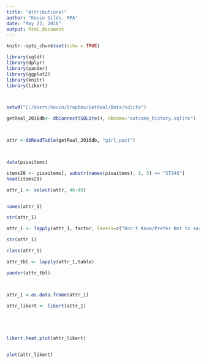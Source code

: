 ```yaml
---
title: "Attributional"
author: "Kevin Gilds, MPA"
date: "May 22, 2016"
output: html_document
---
```


```r
knitr::opts_chunk$set(echo = TRUE)

library(sqldf)
library(dplyr)
library(pander)
library(ggplot2)
library(knitr)
library(likert)



setwd("C:/Users/kevin/Dropbox/GetReal/Data/sqlite")

getReal_2016db<- dbConnect(SQLite(), dbname="outcome_history.sqlite")



attr <-dbReadTable(getReal_2016db, "girl_post")




```


```r

data(pisaitems)

items28 <- pisaitems[, substr(names(pisaitems), 1, 5) == "ST24Q"]
head(items28)

```



```r

attr_1 <- select(attr, 46:49)


names(attr_1)

str(attr_1)

attr_1 <- lapply(attr_1, factor, levels=c("Don't Know/Prefer Not to say","Strongly Disagree", "Disagree", "Disagree a little","Agree a little", "Agree", "Strongly Agree" ), ordered=TRUE)

str(attr_1)

class(attr_1)

attr_tbl <- lapply(attr_1,table)

pander(attr_tbl)




```





```r

attr_1 <-as.data.frame(attr_1)

attr_likert <- likert(attr_1)





likert.heat.plot(attr_likert)


plot(attr_likert)


```


```r




```

